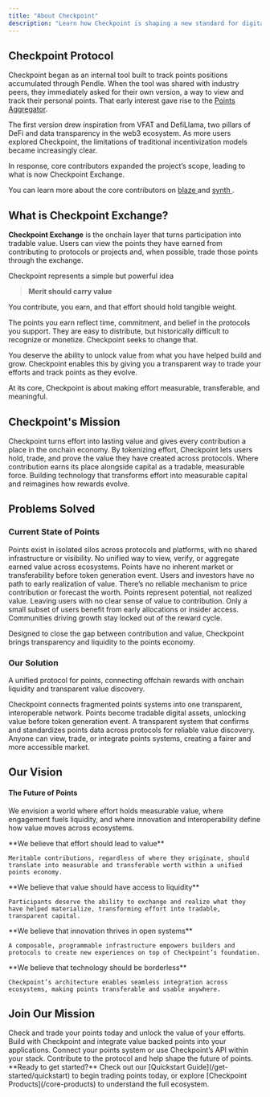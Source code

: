 ```yaml
---
title: "About Checkpoint"
description: "Learn how Checkpoint is shaping a new standard for digital rewards by bridging traditional points systems and decentralized networks"
---
```


## Checkpoint Protocol

Checkpoint began as an internal tool built to track points positions accumulated through Pendle. When the tool was shared with industry peers, they immediately asked for their own version, a way to view and track their personal points. That early interest gave rise to the [Points Aggregator](/core-products/point-aggregator).

The first version drew inspiration from VFAT and DefiLlama, two pillars of DeFi and data transparency in the web3 ecosystem. As more users explored Checkpoint, the limitations of traditional incentivization models became increasingly clear.

In response, core contributors expanded the project’s scope, leading to what is now Checkpoint Exchange.

You can learn more about the core contributors on <Icon icon="x-twitter" /> [blaze <Icon icon="arrow-up-right"/>](https://x.com/0xblaze_) and [synth <Icon icon="arrow-up-right"/>](https://x.com/0xSynth).

## What is Checkpoint Exchange?
**Checkpoint Exchange** is the onchain layer that turns participation into tradable value. Users can view the points they have earned from contributing to protocols or projects and, when possible, trade those points through the exchange.

Checkpoint represents a simple but powerful idea

> **Merit should carry value**

You contribute, you earn, and that effort should hold tangible weight.

The points you earn reflect time, commitment, and belief in the protocols you support. They are easy to distribute, but historically difficult to recognize or monetize. Checkpoint seeks to change that.

You deserve the ability to unlock value from what you have helped build and grow. Checkpoint enables this by giving you a transparent way to trade your efforts and track points as they evolve.

At its core, Checkpoint is about making effort measurable, transferable, and meaningful.

## Checkpoint's Mission

<CardGroup cols={2}>
  <Card title="Value for Merit" icon="person-digging">
    Checkpoint turns effort into lasting value and gives every contribution a place in the onchain economy.
  </Card>
  <Card title="Proof of Effort" icon="building">
    By tokenizing effort, Checkpoint lets users hold, trade, and prove the value they have created across protocols.
  </Card>
  <Card title="Markets for Merit" icon="store">
    Where contribution earns its place alongside capital as a tradable, measurable force.
  </Card>
  <Card title="Future of Effort" icon="bolt">
    Building technology that transforms effort into measurable capital and reimagines how rewards evolve.
  </Card>
</CardGroup>

## Problems Solved

### Current State of Points

<Steps>
  <Step title="Fragmented Systems">
    Points exist in isolated silos across protocols and platforms, with no shared infrastructure or visibility.
    <Callout icon="puzzle-piece" iconType="solid">No unified way to view, verify, or aggregate earned value across ecosystems.</Callout>
  </Step>
  <Step title="No Liquidity">
    Points have no inherent market or transferability before token generation event.
    <Callout icon="droplet-slash" iconType="solid">Users and investors have no path to early realization of value.</Callout>
  </Step>
  <Step title="Uncertain Value">
    There’s no reliable mechanism to price contribution or forecast the worth.
    <Callout icon="handshake-slash" iconType="solid"> Points represent potential, not realized value. Leaving users with no clear sense of value to contribution.</Callout>
  </Step>
  <Step title="Limited Access">
    Only a small subset of users benefit from early allocations or insider access.
    <Callout icon="lock" iconType="solid">Communities driving growth stay locked out of the reward cycle.</Callout>
  </Step>
</Steps>

Designed to close the gap between contribution and value, Checkpoint brings transparency and liquidity to the points economy.

### Our Solution

A unified protocol for points, connecting offchain rewards with onchain liquidity and transparent value discovery.

<CardGroup cols={2}>
  <Card title="Unified Infrastructure" icon="layer-group">
    Checkpoint connects fragmented points systems into one transparent, interoperable network.
  </Card>
  <Card title="onchain Liquidity" icon="droplet">
    Points become tradable digital assets, unlocking value before token generation event.
  </Card>
  <Card title="Verified Value" icon="magnifying-glass-dollar">
    A transparent system that confirms and standardizes points data across protocols for reliable value discovery.
  </Card>
  <Card title="Open Access" icon="lock-open">
    Anyone can view, trade, or integrate points systems, creating a fairer and more accessible market.
  </Card>
</CardGroup>

## Our Vision

#### The Future of Points

We envision a world where effort holds measurable value, where engagement fuels liquidity, and where innovation and interoperability define how value moves across ecosystems.

<AccordionGroup>
  <Accordion title="Universal Points Economy" icon="coins">
    **We believe that effort should lead to value**

    Meritable contributions, regardless of where they originate, should translate into measurable and transferable worth within a unified points economy.
  </Accordion>

  <Accordion title="Liquidity for Engagement" icon="water">
    **We believe that value should have access to liquidity**

    Participants deserve the ability to exchange and realize what they have helped materialize, transforming effort into tradable, transparent capital.
  </Accordion>

  <Accordion title="Programmable Ecosystem" icon="network-wired">
    **We believe that innovation thrives in open systems**

    A composable, programmable infrastructure empowers builders and protocols to create new experiences on top of Checkpoint’s foundation.
  </Accordion>

  <Accordion title="Interoperable by Design" icon="cubes">
    **We believe that technology should be borderless**

    Checkpoint’s architecture enables seamless integration across ecosystems, making points transferable and usable anywhere.
  </Accordion>
</AccordionGroup>

## Join Our Mission

<CardGroup cols={2}>
  <Card
    title="For Users"
    icon="user"
    href="/get-started/quickstart"
  >
    Check and trade your points today and unlock the value of your efforts.
  </Card>
  <Card
    title="For Developers"
    icon="code"
    href="/architecture"
  >
    Build with Checkpoint and integrate value backed points into your applications.
  </Card>
  <Card
    title="For Protocols"
    icon="network-wired"
    href="/core-products/point-api"
  >
    Connect your points system or use Checkpoint’s API within your stack.
  </Card>
  <Card
    title="For Contributors"
    icon="handshake"
    href="https://github.com/0xPortalLabs"
  >
    Contribute to the protocol and help shape the future of points.
  </Card>
</CardGroup>

<Note>
**Ready to get started?** Check out our [Quickstart Guide](/get-started/quickstart) to begin trading points today, or explore [Checkpoint Products](/core-products) to understand the full ecosystem.
</Note>
